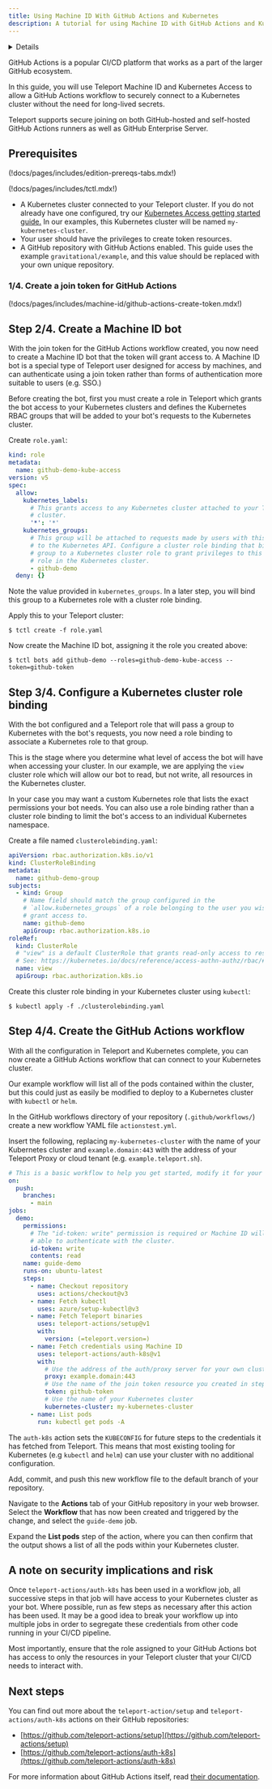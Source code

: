 ```yaml
---
title: Using Machine ID With GitHub Actions and Kubernetes
description: A tutorial for using Machine ID with GitHub Actions and Kubernetes
---
```


<Details
  title="Version warning"
  opened={true}
  scope={["oss", "enterprise"]}
  scopeOnly={true}
  min="11.0"
>
  Machine ID for GitHub Actions is available starting from Teleport `v11.0`.
</Details>

GitHub Actions is a popular CI/CD platform that works as a part of the larger
GitHub ecosystem.

In this guide, you will use Teleport Machine ID and Kubernetes Access to allow a
GitHub Actions workflow to securely connect to a Kubernetes cluster without the
need for long-lived secrets.

Teleport supports secure joining on both GitHub-hosted and self-hosted GitHub
Actions runners as well as GitHub Enterprise Server.

## Prerequisites

(!docs/pages/includes/edition-prereqs-tabs.mdx!)

(!docs/pages/includes/tctl.mdx!)

- A Kubernetes cluster connected to your Teleport cluster. If you do not already
have one configured, try our
[Kubernetes Access getting started guide.](../../kubernetes-access/getting-started.mdx)
In our examples, this Kubernetes cluster will be named `my-kubernetes-cluster`.
- Your user should have the privileges to create token resources.
- A GitHub repository with GitHub Actions enabled. This guide uses the example
`gravitational/example`, and this value should be replaced with your own unique
repository.

### 1/4. Create a join token for GitHub Actions

(!docs/pages/includes/machine-id/github-actions-create-token.mdx!)

## Step 2/4. Create a Machine ID bot

With the join token for the GitHub Actions workflow created, you now need to
create a Machine ID bot that the token will grant access to. A Machine ID bot is
a special type of Teleport user designed for access by machines, and can
authenticate using a join token rather than forms of authentication more
suitable to users (e.g. SSO.)

Before creating the bot, first you must create a role in Teleport which grants
the bot access to your Kubernetes clusters and defines the Kubernetes RBAC
groups that will be added to your bot's requests to the Kubernetes cluster.

Create `role.yaml`:

```yaml
kind: role
metadata:
  name: github-demo-kube-access
version: v5
spec:
  allow:
    kubernetes_labels:
      # This grants access to any Kubernetes cluster attached to your Teleport
      # cluster.
      '*': '*'
    kubernetes_groups:
      # This group will be attached to requests made by users with this role
      # to the Kubernetes API. Configure a cluster role binding that binds this 
      # group to a Kubernetes cluster role to grant privileges to this Teleport 
      # role in the Kubernetes cluster.
      - github-demo
  deny: {}
```

Note the value provided in `kubernetes_groups`. In a later step, you will bind
this group to a Kubernetes role with a cluster role binding.

Apply this to your Teleport cluster:

```code
$ tctl create -f role.yaml
```

Now create the Machine ID bot, assigning it the role you created above:

```code
$ tctl bots add github-demo --roles=github-demo-kube-access --token=github-token
```

## Step 3/4. Configure a Kubernetes cluster role binding

With the bot configured and a Teleport role that will pass a group to
Kubernetes with the bot's requests, you now need a role binding to associate a
Kubernetes role to that group.

This is the stage where you determine what level of access the bot will have
when accessing your cluster. In our example, we are applying the `view` cluster
role which will allow our bot to read, but not write, all resources in the
Kubernetes cluster.

In your case you may want a custom Kubernetes role that lists the exact
permissions your bot needs. You can also use a role binding rather than a
cluster role binding to limit the bot's access to an individual Kubernetes
namespace.

Create a file named `clusterolebinding.yaml`:

```yaml
apiVersion: rbac.authorization.k8s.io/v1
kind: ClusterRoleBinding
metadata:
  name: github-demo-group
subjects:
  - kind: Group
    # Name field should match the group configured in the 
    # `allow.kubernetes_groups` of a role belonging to the user you wish to
    # grant access to.
    name: github-demo
    apiGroup: rbac.authorization.k8s.io
roleRef:
  kind: ClusterRole
  # "view" is a default ClusterRole that grants read-only access to resources
  # See: https://kubernetes.io/docs/reference/access-authn-authz/rbac/#user-facing-roles
  name: view
  apiGroup: rbac.authorization.k8s.io
```

Create this cluster role binding in your Kubernetes cluster using `kubectl`:

```
$ kubectl apply -f ./clusterolebinding.yaml
```

## Step 4/4. Create the GitHub Actions workflow

With all the configuration in Teleport and Kubernetes complete, you can now
create a GitHub Actions workflow that can connect to your Kubernetes cluster.

Our example workflow will list all of the pods contained within the cluster,
but this could just as easily be modified to deploy to a Kubernetes cluster with
`kubectl` or `helm`.

In the GitHub workflows directory of your repository (`.github/workflows/`)
create a new workflow YAML file `actionstest.yml`.

Insert the following, replacing `my-kubernetes-cluster` with the name of your
Kubernetes cluster and `example.domain:443` with the address of your Teleport
Proxy or cloud tenant (e.g. `example.teleport.sh`).

```yaml
# This is a basic workflow to help you get started, modify it for your needs.
on:
  push:
    branches:
      - main
jobs:
  demo:
    permissions:
      # The "id-token: write" permission is required or Machine ID will not be 
      # able to authenticate with the cluster.
      id-token: write
      contents: read
    name: guide-demo
    runs-on: ubuntu-latest
    steps:
      - name: Checkout repository
        uses: actions/checkout@v3
      - name: Fetch kubectl
        uses: azure/setup-kubectl@v3
      - name: Fetch Teleport binaries
        uses: teleport-actions/setup@v1
        with:
          version: (=teleport.version=)
      - name: Fetch credentials using Machine ID
        uses: teleport-actions/auth-k8s@v1
        with:
          # Use the address of the auth/proxy server for your own cluster.
          proxy: example.domain:443
          # Use the name of the join token resource you created in step 1.
          token: github-token
          # Use the name of your Kubernetes cluster
          kubernetes-cluster: my-kubernetes-cluster
      - name: List pods
        run: kubectl get pods -A
```

The `auth-k8s` action sets the `KUBECONFIG` for future steps to the credentials
it has fetched from Teleport. This means that most existing tooling for
Kubernetes (e.g `kubectl` and `helm`) can use your cluster with no additional
configuration.

Add, commit, and push this new workflow file to the default branch of your
repository.

Navigate to the **Actions** tab of your GitHub repository in your web browser.
Select the **Workflow** that has now been created and triggered by the change,
and select the `guide-demo` job.

Expand the **List pods** step of the action, where you can then confirm that the
output shows a list of all the pods within your Kubernetes cluster.

## A note on security implications and risk

Once `teleport-actions/auth-k8s` has been used in a workflow job, all successive
steps in that job will have access to your Kubernetes cluster as your bot. Where
possible, run as few steps as necessary after this action has been used. It may
be a good idea to break your workflow up into multiple jobs in order to
segregate these credentials from other code running in your CI/CD pipeline.

Most importantly, ensure that the role assigned to your GitHub Actions bot has
access to only the resources in your Teleport cluster that your CI/CD needs to
interact with.

## Next steps

You can find out more about the `teleport-action/setup` and
`teleport-actions/auth-k8s` actions on their GitHub repositories:

- [https://github.com/teleport-actions/setup](https://github.com/teleport-actions/setup)
- [https://github.com/teleport-actions/auth-k8s](https://github.com/teleport-actions/auth-k8s)

For more information about GitHub Actions itself, read
[their documentation](https://docs.github.com/en/actions).
